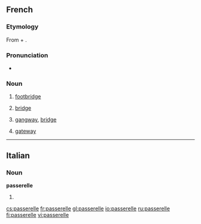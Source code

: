 ==French==
===Etymology===
From {{term|passer}} + {{term|-elle}}.

===Pronunciation===
*{{IPA|/pasʁɛl/|lang=fr}}

===Noun===
{{fr-noun|f}}

# [[footbridge]]
# {{nautical|lang=fr}} [[bridge]]
# {{aviation|nautical|lang=fr}} [[gangway]], [[bridge]]
# {{computing|lang=fr}} [[gateway]]

----

==Italian==

===Noun===
'''passerelle''' {{f}}

# {{plural of|[[passerella]]|lang=Italian}}

[[cs:passerelle]]
[[fr:passerelle]]
[[gl:passerelle]]
[[io:passerelle]]
[[ru:passerelle]]
[[fi:passerelle]]
[[vi:passerelle]]